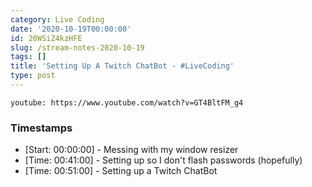 ```yaml
---
category: Live Coding
date: '2020-10-19T00:00:00'
id: 20WSiZ4kzHFE
slug: /stream-notes-2020-10-19
tags: []
title: 'Setting Up A Twitch ChatBot - #LiveCoding'
type: post
---
```


`youtube: https://www.youtube.com/watch?v=GT4BltFM_g4`

### Timestamps

- [Start: 00:00:00] - Messing with my window resizer
- [Time: 00:41:00] - Setting up so I don't flash passwords (hopefully)
- [Time: 00:51:00] - Setting up a Twitch ChatBot